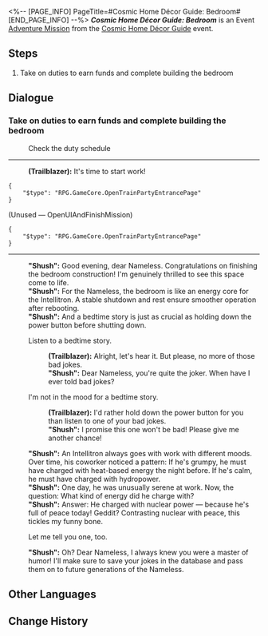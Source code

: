 <%-- [PAGE_INFO]
PageTitle=#Cosmic Home Décor Guide: Bedroom#
[END_PAGE_INFO] --%>
{{Stub|Dialogue.}}
{{Mission Infobox
|id            = 8027113
|title         = 
|image         = <!--Mission Cosmic Home Décor Guide Bedroom.png-->
|type          = Adventure
|event_name    = Cosmic Home Décor Guide
|chapter       = Cosmic Home Décor Guide
|requirements  = [[Adventure Mission]] ''[[Cosmic Home Décor Guide: Introduction]]'' completed
|summary       = <!--official mission summary from Fate's Atlas-->
|characters    = "Shush"; Trailblazer
|startLocation = [[Astral Express]] - [[Party Car]]
|world         = Astral Express
|area          = Party Car
|prev          = Cosmic Home Décor Guide: Introduction
|next          = Cosmic Home Décor Guide: Building Practice
|rewards       = Credit*5,000
}}
'''''Cosmic Home Décor Guide: Bedroom''''' is an Event [[Adventure Mission]] from the [[Cosmic Home Décor Guide]] event.

==Steps==
# Take on duties to earn funds and complete building the bedroom

<!--
==Gameplay Notes==

--><!--
==Trial Character==

-->
==Dialogue==
{{Stub Dialogue}}
===Take on duties to earn funds and complete building the bedroom{{subst:void|<!--802711302-->}}===
{{Mission Description|type=adventure|location=Party Car|A comfortable sleeping environment guarantees high-quality sleep.}}
{{Dialogue Start}}

:{{DIcon|Travel Log}} Check the duty schedule
----
:'''(Trailblazer):''' It's time to start work!
<pre>{
	"$type": "RPG.GameCore.OpenTrainPartyEntrancePage"
}</pre>

;(Unused &mdash; OpenUIAndFinishMission)
<pre>{
	"$type": "RPG.GameCore.OpenTrainPartyEntrancePage"
}</pre>
----
:'''"Shush":''' Good evening, dear Nameless. Congratulations on finishing the bedroom construction! I'm genuinely thrilled to see this space come to life.
:'''"Shush":''' For the Nameless, the bedroom is like an energy core for the Intellitron. A stable shutdown and rest ensure smoother operation after rebooting.
:'''"Shush":''' And a bedtime story is just as crucial as holding down the power button before shutting down.
:{{DIcon|Arrow}} Listen to a bedtime story.
::'''(Trailblazer):''' Alright, let's hear it. But please, no more of those bad jokes.
::'''"Shush":''' Dear Nameless, you're quite the joker. When have I ever told bad jokes?
:{{DIcon|Arrow}} I'm not in the mood for a bedtime story.
::'''(Trailblazer):''' I'd rather hold down the power button for you than listen to one of your bad jokes.
::'''"Shush":''' I promise this one won't be bad! Please give me another chance!
:'''"Shush":''' An Intellitron always goes with work with different moods. Over time, his coworker noticed a pattern: If he's grumpy, he must have charged with heat-based energy the night before. If he's calm, he must have charged with hydropower.
:'''"Shush":''' One day, he was unusually serene at work. Now, the question: What kind of energy did he charge with?
:'''"Shush":''' Answer: He charged with nuclear power &mdash; because he's full of peace today! Geddit? Contrasting nuclear with peace, this tickles my funny bone.
:{{DIcon|Arrow}} Let me tell you one, too.
:'''"Shush":''' Oh? Dear Nameless, I always knew you were a master of humor! I'll make sure to save your jokes in the database and pass them on to future generations of the Nameless.
:{{tx}}
{{Dialogue End}}

==Other Languages==
{{Other Languages
|en   = Cosmic Home Décor Guide: Bedroom
|zhs  = 宇宙家装指南：卧室篇
|zht  = 宇宙家裝指南：臥室篇
|ja   = コズミック・ハウジングガイド：リラックスエリア
|ko   = 우주 인테리어 가이드: 침실편
|es   = Guía de decoración galáctica: dormitorio
|fr   = Guide de décoration cosmique&nbsp;: Chambre
|ru   = Идеи декора для космического дома: Спальня
|th   = คู่มือแต่งบ้านแห่งจักรวาล: ห้องนอน
|vi   = Hướng Dẫn Trang Trí Nhà Vũ Trụ: Phòng Ngủ
|de   = Leitfaden für galaktisches Heimdekor: Schlafzimmer
|id   = Panduan Dekorasi Rumah Alam Semesta: Kamar Tidur
|pt   = Guia de Decoração Cósmica: Quarto
}}

==Change History==
{{Change History|2.7}}
